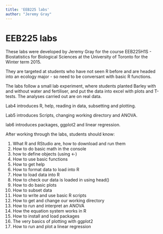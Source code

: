 ```yaml
---
title: 'EEB225 labs'
author: "Jeremy Gray"
---
```


EEB225 labs
========================================================
These labs were developed by Jeremy Gray for the course EEB225H1S -
Biostatistics for Biological Sciences at the University of Toronto for the
Winter term 2015.

They are targeted at students who have not seen R before and are headed into
an ecology major - so need to be conversant with basic R functions.

The labs follow a small lab experiment, where students planted Barley with and
without water and fertiliser, and put the data into excel with plots and T-tests.
The analyses carried out are on real data.

Lab4 introduces R, help, reading in data, subsetting and plotting.

Lab5 introduces Scripts, changing working directory and ANOVA.

lab6 introduces packages, ggplot2 and linear regression.

After working through the labs, students should know:

1. What R and RStudio are, how to download and run them
2. How to do basic math in the console
3. how to define objects (using <-)
4. How to use basic functions
5. How to get help
6. How to format data to load into R
7. How to load data into R
8. How to check our data is loaded in using head()
9. How to do basic plots
10. How to subset data
11. How to write and use basic R scripts
12. How to get and change our working directory
13. How to run and interpret an ANOVA
14. How the equation system works in R
15. How to install and load packages
16. The very basics of plotting with ggplot2
17. How to run and plot a linear regression

